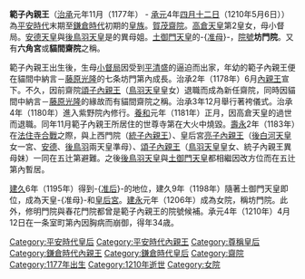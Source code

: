 {{Unreferenced|time=2016-08-19T03:19:20+00:00}} 
'''範子內親王'''（[[治承|治承]]元年11月（1177年） - [[承元|承元]]4年[[四月十二日|四月十二日]]（1210年5月6日））為[[平安時代|平安時代]]末期至[[鎌倉時代|鎌倉時代]]初期的[[皇族|皇族]]。[[賀茂齋院|賀茂齋院]]。[[高倉天皇|高倉天皇]]第2皇女，母小督局。[[安德天皇|安德天皇]]與[[後鳥羽天皇|後鳥羽天皇]]是的異母姐。[[土御門天皇|土御門天皇]]的-{[[准母|准母]]}-，[[女院|院號]]'''坊門院'''。又有'''六角宮'''或'''貓間齋院'''之稱。

範子內親王出生後，生母[[小督局|小督局]]因受到[[平清盛|平清盛]]的逼迫而出家，年幼的範子內親王便在貓間中納言－[[藤原光隆|藤原光隆]]的七条坊門第內成長。治承2年（1178年）6月[[內親王|內親王]]宣下。不久，因前齋院[[頌子內親王|頌子內親王]]（[[鳥羽天皇|鳥羽天皇]]皇女）退職而成為新任齋院，同時因貓間中納言－[[藤原光隆|藤原光隆]]的緣故而有貓間齋院之稱。治承3年12月舉行著袴儀式。治承4年（1180年）進入紫野院內修行。[[養和|養和]]元年（1181年）正月，因高倉天皇的過世而退職。同年11月範子內親王所居住的世尊寺第在大火中燒毀。[[壽永|壽永]]2年（1183年）在[[法住寺合戰|法住寺合戰]]之際，與上西門院（[[統子內親王|統子內親王]]）、皇后宮[[亮子內親王|亮子內親王]]（[[後白河天皇|後白河天皇]]女一宮、[[安德天皇|安德]]、[[後鳥羽天皇|後鳥羽]]兩天皇準母）、[[頌子內親王|頌子內親王]]（[[鳥羽天皇|鳥羽天皇]]皇女、統子內親王異母妹）一同在五辻第避難。之後[[後鳥羽天皇|後鳥羽天皇]]與[[土御門天皇|土御門天皇]]都相繼因改方位而在五辻第內暫居。

[[建久|建久]]6年（1195年）得到-{[[准后|准后]]}-的地位，建久9年（1198年）隨著土御門天皇即位，成為天皇-{准母}-和[[尊稱皇后|皇后宮]]。[[建永|建永]]元年（1206年）成為女院，稱坊門院。此外，修明門院與春花門院都曾是範子內親王的院號候補。承元4年（1210年）4月12日在一条室町第內因胸病而崩御，得年34歳。

{{鎌倉時代皇后}}
{{齋院|第34代:1178-1181}}

[[Category:平安時代皇后|Category:平安時代皇后]]
[[Category:平安時代內親王|Category:平安時代內親王]]
[[Category:尊稱皇后|Category:尊稱皇后]]
[[Category:鎌倉時代內親王|Category:鎌倉時代內親王]]

[[Category:鎌倉時代皇后|Category:鎌倉時代皇后]]
[[Category:齋院|Category:齋院]]
[[Category:1177年出生|Category:1177年出生]]
[[Category:1210年逝世|Category:1210年逝世]]
[[Category:女院|Category:女院]]